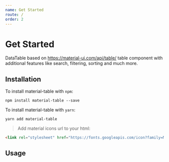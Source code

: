 ```yaml
---
name: Get Started
route: /
order: 2
---
```



# Get Started

DataTable based on https://material-ui.com/api/table/ table component with additional features like search, filtering, sorting and much more.

## Installation
To install material-table with `npm`:

    npm install material-table --save

To install material-table with `yarn`:

    yarn add material-table


> Add material icons url to your html:
```html 
<link rel="stylesheet" href="https://fonts.googleapis.com/icon?family=Material+Icons">
```

## Usage

<Playground>
  <MaterialTable
    columns={[
      {title: 'Adı', field: 'name'},
      {title: 'Soyadı', field: 'surname'},
      {title: 'Doğum Yılı', field: 'birthYear', type: 'numeric'},
      {title: 'Doğum Yeri', field: 'birthCity', lookup: {34: 'İstanbul', 63: 'Şanlıurfa'}}
    ]}
    data={[{name: 'Mehmet', surname: 'Baran', birthYear: 1987, birthCity: 63}]}
    title="Demo Title"
  />
</Playground>




